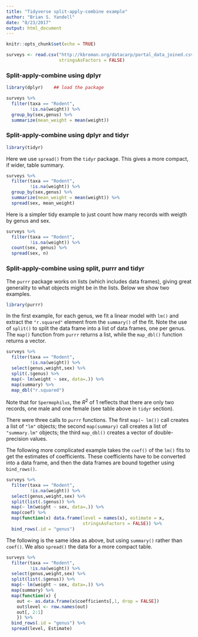 ```yaml
---
title: "Tidyverse split-apply-combine example"
author: "Brian S. Yandell"
date: "8/23/2017"
output: html_document
---
```


```r
knitr::opts_chunk$set(echo = TRUE)
```


```r
surveys <- read.csv("http://kbroman.org/datacarp/portal_data_joined.csv",
                    stringsAsFactors = FALSE)
```

### Split-apply-combine using dplyr

```r
library(dplyr)    ## load the package
```

```r
surveys %>%
  filter(taxa == "Rodent",
         !is.na(weight)) %>%
  group_by(sex,genus) %>%
  summarize(mean_weight = mean(weight))
```

### Split-apply-combine using dplyr and tidyr

```r
library(tidyr)
```

Here we use `spread()` from the `tidyr` package. This gives a more compact, if wider,
table summary.

```r
surveys %>%
  filter(taxa == "Rodent",
         !is.na(weight)) %>%
  group_by(sex,genus) %>%
  summarize(mean_weight = mean(weight)) %>%
  spread(sex, mean_weight)
```

Here is a simpler tidy example to just count how many records with weigth by genus and sex.

```r
surveys %>%
  filter(taxa == "Rodent",
         !is.na(weight)) %>%
  count(sex, genus) %>%
  spread(sex, n)
```

### Split-apply-combine using split, purrr and tidyr

The `purrr` package works on lists (which includes data frames), giving great generality to what objects might be in the lists. Below we show two examples.

```r
library(purrr)
```

In the first example, for each genus, we fit a linear model with `lm()` and extract the `"r.squared"` element from the `summary()` of the fit. Note the use of `split()` to split the data frame into a list of data frames, one per genus. The `map()` function from `purrr` returns a list, while the `map_dbl()` function returns a vector.

```r
surveys %>%
  filter(taxa == "Rodent",
         !is.na(weight)) %>%
  select(genus,weight,sex) %>%
  split(.$genus) %>%
  map(~ lm(weight ~ sex, data=.)) %>%
  map(summary) %>%
  map_dbl("r.squared")
```

Note that for `Spermophilus`, the $R^2$ of 1 reflects that there are only two records, one male and one female (see table above in `tidyr` section).

There were three calls to `purrr` functions. The first `map(~ lm())` call creates a list of `"lm"` objects; the second `map(summary)` call creates a list of `"summary.lm"` objects; the third `map_dbl()` creates a vector of double-precision values.

The following more complicated example takes the `coef()` of the `lm()` fits to get the estimates of coefficients. These coefficients have to be converted into a data frame,
and then the data frames are bound together using `bind_rows()`.

```r
surveys %>%
  filter(taxa == "Rodent",
         !is.na(weight)) %>%
  select(genus,weight,sex) %>%
  split(list(.$genus)) %>%
  map(~ lm(weight ~ sex, data=.)) %>%
  map(coef) %>%
  map(function(x) data.frame(level = names(x), estimate = x,
                             stringsAsFactors = FALSE)) %>%
  bind_rows(.id = "genus")
```

The following is the same idea as above, but using `summary()` rather than `coef()`. We also `spread()` the data for a more compact table.

```r
surveys %>%
  filter(taxa == "Rodent",
         !is.na(weight)) %>%
  select(genus,weight,sex) %>%
  split(list(.$genus)) %>%
  map(~ lm(weight ~ sex, data=.)) %>%
  map(summary) %>%
  map(function(x) {
    out <- as.data.frame(x$coefficients[,1, drop = FALSE])
    out$level <- row.names(out)
    out[, 2:1]
    }) %>%
  bind_rows(.id = "genus") %>%
  spread(level, Estimate)
```

